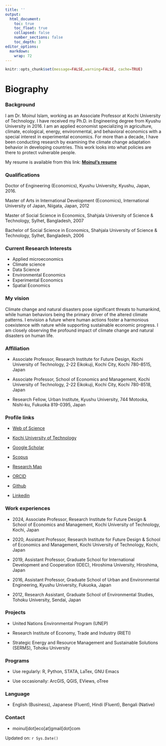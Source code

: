 ```yaml
---
title: ''
output:
  html_document:
    toc: true
    toc_float: true
    collapsed: false
    number_sections: false
    toc_depth: 3
editor_options: 
  markdown: 
    wrap: 72
---
```


```r
knitr::opts_chunk$set(message=FALSE,warning=FALSE, cache=TRUE)
```

# Biography

### Background

I am Dr. Moinul Islam, working as an Associate Professor at Kochi University of Technology. I have received my Ph.D. in Engineering degree from Kyushu University in 2016. I am an applied economist specializing in agriculture, climate, ecological, energy, environmental, and behavioral economics with a special interest in experimental economics. For more than a decade, I have been conducting research by examining the climate change adaptation behavior in developing countries. This work looks into what policies are there to protect vulnerable people. 

My resume is available from this link: [**Moinul's resume**](https://moineco.github.io/moinul_resume/moinul_resume.pdf)

### Qualifications

Doctor of Engineering (Economics), Kyushu University, Kyushu, Japan, 2016.

Master of Arts in International Development (Economics), International University of Japan, Niigata, Japan, 2012

Master of Social Science in Economics, Shahjala University of Science & Technology, Sylhet, Bangladesh, 2007

Bachelor of Social Science in Economics, Shahjala University of Science & Technology, Sylhet, Bangladesh, 2006

### Current Research Interests

- Applied microeconomics 
- Climate science 
- Data Science
- Environmental Economics
- Experimental Economics
- Spatial Economics

### My vision

Climate change and natural disasters pose significant threats to humankind, while human behaviors being the primary driver of the altered
climate patterns. I envision a future where human actions foster a harmonious coexistence with nature while supporting sustainable economic
progress. I am closely observing the profound impact of climate change and natural disasters on human life. 

### Affiliation

-   Associate Professor, Research Institute for Future Design, Kochi University of
    Technology, 2-22 Eikokuji, Kochi City, Kochi 780-8515, Japan

-   Associate Professor, School of Economics and Management, Kochi University of Technology,
    2-22 Eikokuji, Kochi City, Kochi 780-8518, Japan

-   Research Fellow, Urban Institute, Kyushu University, 744 Motooka, Nishi-ku, Fukuoka
    819-0395, Japan

### Profile links

-   [Web of
    Science](https://www.webofscience.com/wos/author/record/M-9369-2019)
    
-   [Kochi University of
    Technology](https://www.kochi-tech.ac.jp/profile/ja/islam-moinul.html) 
    
-   [Google
    Scholar](https://scholar.google.co.jp/citations?user=UTZTmJ0AAAAJ&hl=en) 
    
-   [Scopus](https://www.scopus.com/authid/detail.uri?authorId=55348122400) 

-   [Research Map](https://researchmap.jp/moinul/?lang=english)

-   [ORCID](https://orcid.org/0000-0002-0309-3156)

-   [Github](https://github.com/moineco)

-   [Linkedin](https://www.linkedin.com/in/moinul-islam-b7a140263/)

### Work experiences

-   2024, Associate Professor, Research Institute for Future Design &
    School of Economics and Management, Kochi University of Technology,
    Kochi, Japan

-   2020, Assistant Professor, Research Institute for Future Design &
    School of Economics and Management, Kochi University of Technology,
    Kochi, Japan

-   2019, Assistant Professor, Graduate School for International
    Development and Cooperation (IDEC), Hiroshima University, Hiroshima,
    Japan

-   2016, Assistant Professor, Graduate School of Urban and
    Environmental Engineering, Kyushu University, Fukuoka, Japan

-   2012, Research Assistant, Graduate School of Environmental Studies,
    Tohoku University, Sendai, Japan

### Projects

-   United Nations Environmental Program (UNEP)

-   Research Institute of Economy, Trade and Industry (RIETI)

-   Strategic Energy and Resource Management and Sustainable Solutions
    (SERMS), Tohoku University

### Programs

-   Use regularly: R, Python, STATA, LaTex, GNU Emacs

-   Use occasionally: ArcGIS, QGIS, EViews, oTree

### Language

-   English (Business), Japanese (Fluent), Hindi (Fluent), Bengali
    (Native)

### Contact

-   moinul[dot]eco[at]gmail[dot]com

Updated on: `r Sys.Date()`
